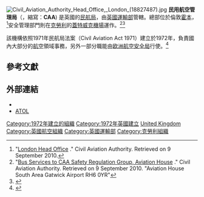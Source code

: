 {{Infobox Organization
|name                = 民用航空管理局
|native_name         = Civil Aviation Authority
|image               = Civil Aviation Authority.svg
|size                = 150px
|caption             = 
|abbreviation        = CAA
|formation           = 1972年
|status              = [[機構|機構]]
|purpose             = 航空管制
|location            = [[蓋特威克機場|蓋特威克機場]]和[[霍本|霍本]]
|region_served       = {{UK}}
|leader_title        = Chief Executive
|leader_name         = Andrew Haines
|parent_organization =[[英國運輸部|英國運輸部]] 
|affiliations        = 
|budget              = 
|website             = [http://www.caa.co.uk www.caa.co.uk]
}}
[[File:Civil_Aviation_Authority_Head_Office,_London_(18827487).jpg|thumb]]
'''民用航空管理局'''（{{lang-en|'''C'''ivil '''A'''viation '''A'''uthority}}，縮寫：'''CAA''') 是英國的[[民航局|民航局]]，由[[英國運輸部|英國運輸部]]管轄。總部位於倫敦[[霍本|霍本]]，<ref>"[http://www.caa.co.uk/docs/33/CAA_Map_London.pdf London Head Office] {{Wayback|url=http://www.caa.co.uk/docs/33/CAA_Map_London.pdf |date=20110603051427 }}." Civil Aviation Authority. Retrieved on 9 September 2010.</ref>安全管理部門則在[[克勞利|克勞利]]的[[蓋特威克機場|蓋特威克機場]]運作。<ref>"[http://www.caa.co.uk/docs/33/CAA_Bus_Service.pdf Bus Services to CAA Safety Regulation Group, Aviation House] {{Wayback|url=http://www.caa.co.uk/docs/33/CAA_Bus_Service.pdf |date=20120901204025 }}." Civil Aviation Authority. Retrieved on 9 September 2010. "Aviation House South Area Gatwick Airport RH6 0YR"</ref><ref>{{Cite web|url = https://www.gov.uk/government/organisations/civil-aviation-authority|title = Civil Aviation Authority - GOV.UK|date = |accessdate = October 20, 2014|website = GOV.UK|publisher = HM Government|last = |first = |archive-date = 2018-05-15|archive-url = https://web.archive.org/web/20180515171536/https://www.gov.uk/government/organisations/civil-aviation-authority|dead-url = no}}</ref>

該機構依照1971年民航局法案（Civil Aviation Act 1971）建立於1972年，負責國內大部分的[[航空|航空]]領域事務，另外一部分職能由[[欧洲航空安全局|欧洲航空安全局]]行使。<ref>{{Cite web |url=http://www.flightglobal.com/pdfarchive/view/1969/1969%20-%200839.html |title=''The Edwards Report — Principal recommendations'', Air Transport, Flight International, 8 May 1969, p. 745 |accessdate=2015-01-22 |archive-date=2012-10-18 |archive-url=https://web.archive.org/web/20121018130241/http://www.flightglobal.com/pdfarchive/view/1969/1969%20-%200839.html |dead-url=no }}</ref>

== 參考文獻==
{{Reflist|2}}

== 外部連結 ==
* {{official website|http://www.caa.co.uk}}
* [http://www.atol.org.uk ATOL] {{Wayback|url=http://www.atol.org.uk/ |date=20080516053445 }}

[[Category:1972年建立的組織|Category:1972年建立的組織]]
[[Category:1972年英國建立|Category:1972年英國建立]]
[[Category:民用航空组织|United Kingdom]]
[[Category:英國航空組織|Category:英國航空組織]]
[[Category:英國運輸部|Category:英國運輸部]]
[[Category:克勞利組織|Category:克勞利組織]]